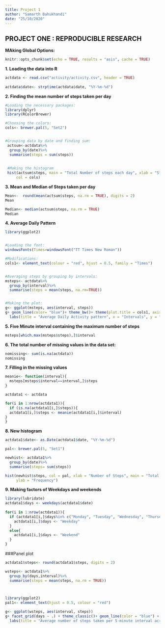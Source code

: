 ```yaml
---
title: Project 1
author: "Samarth Bahukhandi"
date: "25/10/2020"
---
```






## PROJECT ONE : REPRODUCIBLE RESEARCH




**MAking Global Options:**

```r
knitr::opts_chunk$set(echo = TRUE, results = "asis", cache = TRUE)

```






**1. Loading the data into R **


```r

actdata <- read.csv("activity/activity.csv", header = TRUE)
  
actdata$date<- strptime(actdata$date, "%Y-%m-%d")


```





**2. Finding the mean number of steps taken per day**



```r

#Loading the necessary packages:
library(dplyr)
library(RColorBrewer)

#Choosing the colors:
cols<- brewer.pal(5, "Set2")


#Grouping data by date and finding sum:
 actsum<-actdata%>%
  group_by(date)%>%
  summarise(steps = sum(steps))
 
 
 #Making the histogram
 hist(actsum$steps, main = "Total Number of steps each day", xlab = "Steps", ylab = "Frequency",
     col = cols)

```





**3. Mean and Median of Steps taken per day**



```r

Mean<-  round(mean(actsum$steps, na.rm = TRUE), digits = 2)
Mean


```
```r
Median<- median(actsum$steps, na.rm = TRUE)
Median
```




**4. Average Daily Pattern**



```r

library(ggplot2)


#Loading the font:
windowsFonts(Times=windowsFont("TT Times New Roman"))

#Modifications:
cols1<- element_text(colour = "red", hjust = 0.5, family = "Times")


#Averaging steps by grouping by intervals:
msteps<- actdata%>%
  group_by(interval)%>%
  summarise(steps = mean(steps, na.rm=TRUE))


#Making the plot:
g<- ggplot(msteps, aes(interval, steps))
g+ geom_line(color= "blue")+ theme_bw()+ theme(plot.title = cols1, axis.title = cols1)+ 
  labs(title = "Average Daily Activity pattern", x = "Intervals", y = "Steps")


```



**5. Five Minute interval containing the maximum number of steps**



```r
msteps[which.max(msteps$steps),]$interval
```



**6. The total number of missing values in the data set:**



```r
nomissing<- sum(is.na(actdata))
nomissing
```




**7. Filling in the missing values**



```r


meanie<- function(interval){
  msteps[msteps$interval==interval,]$steps
}

actdata1 <- actdata

for(i in 1:nrow(actdata1)){
  if (is.na(actdata1[i,]$steps)){
  actdata1[i,]$steps <- meanie(actdata1[i,]$interval)
}
}
```




**8. New histogram**



```r
actdata1$date<- as.Date(actdata1$date, "%Y-%m-%d")

pal<- brewer.pal(5, "Set1")

newhist<- actdata1%>%
  group_by(date)%>%
  summarise(steps= sum(steps))

hist(newhist$steps, col = pal, xlab = "Number of Steps", main = "Total Steps at different dates",
     ylab = "Frequency")
```




**9. Making factors of Weekdays and weekends **



```r


library(lubridate)
actdata1$days <- weekdays(actdata1$date)
 
for(i in 1:nrow(actdata1)){
  if (actdata1[i,]$days%in% c("Monday", "Tuesday", "Wednesday", "Thursday", "Friday")){
    actdata1[i,]$days <- "Weekday"
  }
  else{
    actdata1[i,]$days <- "Weekend"
  }
}

```




###Panel plot



```r
actdata1$steps<- round(actdata1$steps, digits = 2)

wsteps<- actdata1%>%
  group_by(days,interval)%>%
  summarise(steps = mean(steps, na.rm = TRUE))
  


library(ggplot2)
pal1<- element_text(hjust = 0.5, colour = "red")

g<- ggplot(wsteps, aes(interval, steps))
g+ facet_grid(days ~ .) + theme_classic()+ geom_line(color = "blue") + theme(axis.title = pal1, plot.title = pal1) +
  labs(title = "Average number of steps taken per 5-minute interval across weekdays and weekends", x = "Interval", y = "Total steps") 
```







